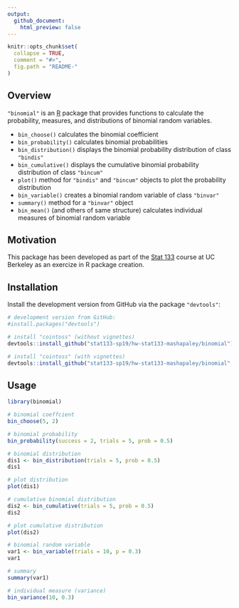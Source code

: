 ```yaml
---
output:
  github_document:
    html_preview: false
---
```


<!-- README.md is generated from README.Rmd. Please edit that file -->

```r
knitr::opts_chunk$set(
  collapse = TRUE,
  comment = "#>",
  fig.path = "README-"
)
```


## Overview

`"binomial"` is an [R](http://www.r-project.org/) package 
that provides functions to calculate the probability, measures, and distributions of binomial random variables.

* `bin_choose()` calculates the binomial coefficient
* `bin_probability()` calculates binomial probabilities
* `bin_distribution()` displays the binomial probability distribution of class `"bindis"`
* `bin_cumulative()` displays the cumulative binomial probability distribution of class `"bincum"`
* `plot()` method for `"bindis"` and `"bincum"` objects to plot the probability distribution
* `bin_variable()` creates a binomial random variable of class `"binvar"`
* `summary()` method for a `"binvar"` object
* `bin_mean()` (and others of same structure) calculates individual measures of binomial random variable


## Motivation

This package has been developed as part of the [Stat 133](https://github.com/ucb-stat133) course at UC Berkeley as an exercize in R package creation.


## Installation

Install the development version from GitHub via the package `"devtools"`:

```r
# development version from GitHub:
#install.packages("devtools") 

# install "cointoss" (without vignettes)
devtools::install_github("stat133-sp19/hw-stat133-mashapaley/binomial")

# install "cointoss" (with vignettes)
devtools::install_github("stat133-sp19/hw-stat133-mashapaley/binomial", build_vignettes = TRUE)
```


## Usage

```r
library(binomial)

# binomial coeffcient
bin_choose(5, 2)

# binomial probability
bin_probability(success = 2, trials = 5, prob = 0.5)

# binomial distribution
dis1 <- bin_distribution(trials = 5, prob = 0.5)
dis1

# plot distribution
plot(dis1)

# cumulative binomial distribution
dis2 <- bin_cumulative(trials = 5, prob = 0.5)
dis2

# plot cumulative distribution
plot(dis2)

# binomial random variable
var1 <- bin_variable(trials = 10, p = 0.3)
var1

# summary
summary(var1)

# individual measure (variance)
bin_variance(10, 0.3)
```
